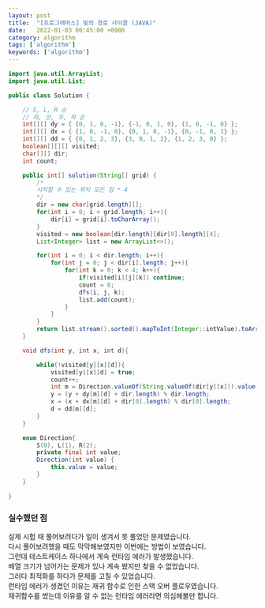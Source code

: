 ```yaml
---
layout: post
title:  "[프로그래머스] 빛의 경로 사이클 (JAVA)"
date:   2022-01-03 00:45:00 +0900
category: algorithm
tags: ['algorithm']
keywords: ['algorithm']
---
```

```java
import java.util.ArrayList;
import java.util.List;

public class Solution {

    // S, L, R 순
    // 좌, 상, 우, 하 순
    int[][] dy = { {0, 1, 0, -1}, {-1, 0, 1, 0}, {1, 0, -1, 0} };
    int[][] dx = { {1, 0, -1, 0}, {0, 1, 0, -1}, {0, -1, 0, 1} };
    int[][] dd = { {0, 1, 2, 3}, {3, 0, 1, 2}, {1, 2, 3, 0} };
    boolean[][][] visited;
    char[][] dir;
    int count;

    public int[] solution(String[] grid) {
        /*
        시작할 수 있는 위치 모든 점 * 4
        */
        dir = new char[grid.length][];
        for(int i = 0; i < grid.length; i++){
            dir[i] = grid[i].toCharArray();
        }
        visited = new boolean[dir.length][dir[0].length][4];
        List<Integer> list = new ArrayList<>();

        for(int i = 0; i < dir.length; i++){
            for(int j = 0; j < dir[i].length; j++){
                for(int k = 0; k < 4; k++){
                    if(visited[i][j][k]) continue;
                    count = 0;
                    dfs(i, j, k);
                    list.add(count);
                }
            }
        }
        return list.stream().sorted().mapToInt(Integer::intValue).toArray();
    }

    void dfs(int y, int x, int d){

        while(!visited[y][x][d]){
            visited[y][x][d] = true;
            count++;
            int m = Direction.valueOf(String.valueOf(dir[y][x])).value;
            y = (y + dy[m][d] + dir.length) % dir.length;
            x = (x + dx[m][d] + dir[0].length) % dir[0].length;
            d = dd[m][d];
        }
    }

    enum Direction{
        S(0), L(1), R(2);
        private final int value;
        Direction(int value) {
            this.value = value;
        }
    }

}
```

### 실수했던 점
실제 시험 때 풀어보려다가 일이 생겨서 못 풀었던 문제였습니다.  
다시 풀어보려했을 때도 막막해보였지만 이번에는 방법이 보였습니다.  
그런데 테스트케이스 하나에서 계속 런타임 에러가 발생했습니다.  
배열 크기가 넘어가는 문제가 있나 계속 봤지만 찾을 수 없었습니다.  
그러다 최적화를 하다가 문제를 고칠 수 있었습니다.  
런타임 에러가 생겼던 이유는 재귀 함수로 인한 스택 오버 플로우였습니다.  
재귀함수를 썼는데 이유를 알 수 없는 런타임 에러라면 의심해볼만 합니다.  